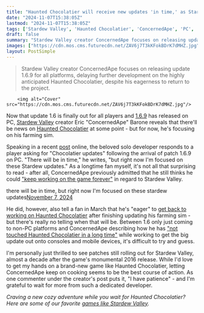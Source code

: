 ```yaml
---
title: "Haunted Chocolatier will receive new updates 'in time,' as Stardew Valley creator ConcernedApe says he's currently 'focused' on fixes for his farming sim"
date: "2024-11-07T15:38:05Z"
lastmod: "2024-11-07T15:38:05Z"
tags: ['Stardew Valley', 'Haunted Chocolatier', 'ConcernedApe', 'PC', 'Console', 'Mobile', 'Farming Sim', 'RPG', 'Update', 'Patch']
draft: false
summary: "Stardew Valley creator ConcernedApe focuses on releasing update 1.6.9 for all platforms, delaying further development on the highly anticipated Haunted Chocolatier, despite his eagerness to return to the project."
images: ["https://cdn.mos.cms.futurecdn.net/ZAV6j7T3kKFokBDrK7dMHZ.jpg"]
layout: PostSimple
---
```

> Stardew Valley creator ConcernedApe focuses on releasing update 1.6.9 for all platforms, delaying further development on the highly anticipated Haunted Chocolatier, despite his eagerness to return to the project.


        <img alt="Cover" src="https://cdn.mos.cms.futurecdn.net/ZAV6j7T3kKFokBDrK7dMHZ.jpg"/>
        
Now that update 1.6 is finally out for all players and [<u>1.6.9</u>](https://www.gamesradar.com/games/rpg/stardew-valley-1-6-9-adds-the-sims-style-cheat-codes-and-a-new-friend-who-can-restore-some-of-the-games-rarest-items-for-a-price/) has released on PC, [<u>Stardew Valley</u>](https://www.gamesradar.com/stardew-valley-guide/) creator Eric "ConcernedApe" Barone reveals that there'll be news on [<u>Haunted Chocolatier</u>](https://www.gamesradar.com/haunted-chocolatier-guide/) at some point - but for now, he's focusing on his farming sim.

Speaking in a recent [post](https://x.com/ConcernedApe/status/1854431401497768165) online, the beloved solo developer responds to a player asking for "Chocolatier updates" following the arrival of patch 1.6.9 on PC. "There will be in time," he writes, "but right now I'm focused on these Stardew updates." As a longtime fan myself, it's not all that surprising to read - after all, ConcernedApe previously admitted that he still thinks he could [<u>"keep working on the game forever"</u>](https://www.gamesradar.com/games/simulation/after-12-years-stardew-valley-creator-still-thinks-he-could-keep-working-on-the-game-forever-but-at-some-point-you-have-to-move-on/) in regard to Stardew Valley.

there will be in time, but right now I'm focused on these stardew updates[November 7, 2024](https://twitter.com/ConcernedApe/status/1854431401497768165)

He did, however, also tell a fan in March that he's "eager" to [<u>get back to working on Haunted Chocolatier</u>](https://www.gamesradar.com/stardew-valleys-eric-barone-is-eager-to-get-back-to-working-on-haunted-chocolatier-but-wants-16-bug-free-and-out-to-all-platforms-first/) after finishing updating his farming sim - but there's really no telling when that will be. Between 1.6 only just coming to non-PC platforms and ConcernedApe describing how he has [<u>"not touched Haunted Chocolatier in a long time"</u>](https://www.gamesradar.com/games/rpg/eric-barone-says-i-have-not-touched-haunted-chocolatier-in-a-long-time-because-hes-still-working-on-getting-stardew-valley-16-to-console/) while working to get the big update out onto consoles and mobile devices, it's difficult to try and guess.

I'm personally just thrilled to see patches still rolling out for Stardew Valley, almost a decade after the game's monumental 2016 release. While I'd love to get my hands on a brand-new game like Haunted Chocolatier, letting ConcernedApe keep on cooking seems to be the best course of action. As one commenter under the creator's post puts it, "I have patience" - and I'm grateful to wait for more from such a dedicated developer.

*Craving a new cozy adventure while you wait for Haunted Chocolatier? Here are some of our favorite *[<u><em>games like Stardew Valley</em></u>](https://www.gamesradar.com/games-like-stardew-valley/)*.*
        